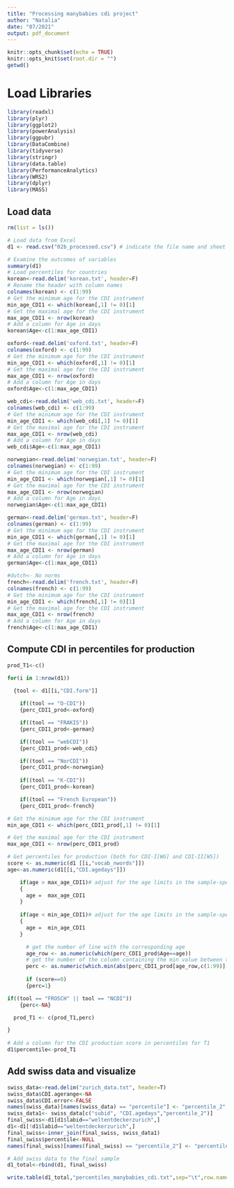 ---
title: "Processing manybabies cdi project"
author: "Natalia"
date: "07/2021"
output: pdf_document
---

```{r setup, include=FALSE}
knitr::opts_chunk$set(echo = TRUE)
knitr::opts_knit$set(root.dir = "")
getwd()
```

# Load Libraries

```{r libraries, echo=FALSE, include=FALSE}
library(readxl)
library(plyr)
library(ggplot2)
library(powerAnalysis)
library(ggpubr)
library(DataCombine)
library(tidyverse)
library(stringr)
library(data.table)
library(PerformanceAnalytics)
library(WRS2)
library(dplyr)
library(MASS)
```

## Load data

```{r load data, echo=FALSE, include=FALSE}
rm(list = ls())

# Load data from Excel
d1 <- read.csv("02b_processed.csv") # indicate the file name and sheet number 

# Examine the outcomes of variables
summary(d1)
# Load percentiles for countries 
korean<-read.delim('korean.txt', header=F)
# Rename the header with column names
colnames(korean) <- c(1:99)
# Get the minimum age for the CDI instrument
min_age_CDI1 <- which(korean[,1] != 0)[1]
# Get the maximal age for the CDI instrument
max_age_CDI1 <- nrow(korean)
# Add a column for Age in days
korean$Age<-c(1:max_age_CDI1)

oxford<-read.delim('oxford.txt', header=F)
colnames(oxford) <- c(1:99)
# Get the minimum age for the CDI instrument
min_age_CDI1 <- which(oxford[,1] != 0)[1]
# Get the maximal age for the CDI instrument
max_age_CDI1 <- nrow(oxford)
# Add a column for Age in days
oxford$Age<-c(1:max_age_CDI1)

web_cdi<-read.delim('web_cdi.txt', header=F)
colnames(web_cdi) <- c(1:99)
# Get the minimum age for the CDI instrument
min_age_CDI1 <- which(web_cdi[,1] != 0)[1]
# Get the maximal age for the CDI instrument
max_age_CDI1 <- nrow(web_cdi)
# Add a column for Age in days
web_cdi$Age<-c(1:max_age_CDI1)

norwegian<-read.delim('norwegian.txt', header=F)
colnames(norwegian) <- c(1:99)
# Get the minimum age for the CDI instrument
min_age_CDI1 <- which(norwegian[,1] != 0)[1]
# Get the maximal age for the CDI instrument
max_age_CDI1 <- nrow(norwegian)
# Add a column for Age in days
norwegian$Age<-c(1:max_age_CDI1)

german<-read.delim('german.txt', header=F)
colnames(german) <- c(1:99)
# Get the minimum age for the CDI instrument
min_age_CDI1 <- which(german[,1] != 0)[1]
# Get the maximal age for the CDI instrument
max_age_CDI1 <- nrow(german)
# Add a column for Age in days
german$Age<-c(1:max_age_CDI1)

#dutch<- No norms
french<-read.delim('french.txt', header=F)
colnames(french) <- c(1:99)
# Get the minimum age for the CDI instrument
min_age_CDI1 <- which(french[,1] != 0)[1]
# Get the maximal age for the CDI instrument
max_age_CDI1 <- nrow(french)
# Add a column for Age in days
french$Age<-c(1:max_age_CDI1)

```

## Compute CDI in percentiles for production

```{r Compute CDI in percentiles for production, include=FALSE}
prod_T1<-c()

for(i in 1:nrow(d1))  

  {tool <- d1[[i,"CDI.form"]]
    
    if((tool == "O-CDI"))
    {perc_CDI1_prod<-oxford}

    if((tool == "FRAKIS"))
    {perc_CDI1_prod<-german}

    if((tool == "webCDI"))
    {perc_CDI1_prod<-web_cdi}

    if((tool == "NorCDI"))
    {perc_CDI1_prod<-norwegian}
    
    if((tool == "K-CDI"))
    {perc_CDI1_prod<-korean}

    if((tool == "French European"))
    {perc_CDI1_prod<-french}

# Get the minimum age for the CDI instrument
min_age_CDI1 <- which(perc_CDI1_prod[,1] != 0)[1]

# Get the maximal age for the CDI instrument
max_age_CDI1 <- nrow(perc_CDI1_prod)

# Get percentiles for production (both for CDI-I[WG] and CDI-II[WS])
score <- as.numeric(d1 [[i,"vocab_nwords"]])
age<-as.numeric(d1[[i,"CDI.agedays"]])

    if(age > max_age_CDI1)# adjust for the age limits in the sample-specific norming data
    {
      age =  max_age_CDI1
    }
    
    if(age < min_age_CDI1)# adjust for the age limits in the sample-specific norming data
    {
      age =  min_age_CDI1
    }

      # get the number of line with the corresponding age
      age_row <- as.numeric(which(perc_CDI1_prod$Age==age))
      # get the number of the column containing the min value between the CDI score and the value in the age corresponding line
      perc <- as.numeric(which.min(abs(perc_CDI1_prod[age_row,c(1:99)]-score))) 
      
      if (score==0)
      {perc=1}

if((tool == "FROSCH" || tool == "NCDI"))
    {perc<-NA}

  prod_T1 <- c(prod_T1,perc)

}
      
# Add a column for the CDI production score in percentiles for T1
d1$percentile<-prod_T1

```

## Add swiss data and visualize

```{r echo=FALSE, include=FALSE}
swiss_data<-read.delim("zurich_data.txt", header=T)
swiss_data$CDI.agerange<-NA
swiss_data$CDI.error<-FALSE
names(swiss_data)[names(swiss_data) == "percentile"] <- "percentile_2"
swiss_data1<- swiss_data[c("subid", "CDI.agedays","percentile_2")]
final_swiss<-d1[d1$labid=="weltentdeckerzurich",]
d1<-d1[!d1$labid=="weltentdeckerzurich",]
final_swiss<-inner_join(final_swiss, swiss_data1)
final_swiss$percentile<-NULL
names(final_swiss)[names(final_swiss) == "percentile_2"] <- "percentile"

# Add swiss data to the final sample
d1_total<-rbind(d1, final_swiss)

write.table(d1_total,"percentiles_manybabies_cdi.txt",sep="\t",row.names=FALSE, quote = FALSE)

```

